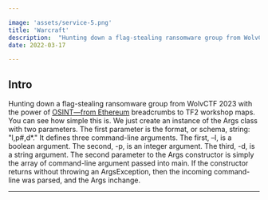 ```yaml
---

image: 'assets/service-5.png'
title: 'Warcraft'
description:  "Hunting down a flag-stealing ransomware group from WolvCTF 2023 with the power of OSINT—from Ethereum breadcrumbs to TF2 workshop maps."
date: 2022-03-17

---
```


## Intro

Hunting down a flag-stealing ransomware group from WolvCTF 2023 with the power of 
[OSINT—from Ethereum](https://ctftime.org/team/175828) breadcrumbs to TF2 workshop maps.<br/>
You can see how simple this is. We just create an instance of the Args class with two
parameters. The first parameter is the format, or schema, string: "l,p#,d*." It defines three
command-line arguments. The first, –l, is a boolean argument. The second, -p, is an integer
argument. The third, -d, is a string argument. The second parameter to the Args constructor
is simply the array of command-line argument passed into main.
If the constructor returns without throwing an ArgsException, then the incoming
command-line was parsed, and the Args inchange.

---

